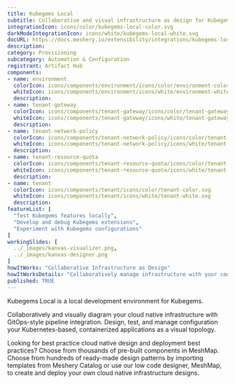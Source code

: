 ```yaml
---
title: Kubegems Local
subtitle: Collaborative and visual infrastructure as design for Kubegems Local
integrationIcon: icons/color/kubegems-local-color.svg
darkModeIntegrationIcon: icons/white/kubegems-local-white.svg
docURL: https://docs.meshery.io/extensibility/integrations/kubegems-local
description: 
category: Provisioning
subcategory: Automation & Configuration
registrant: Artifact Hub
components: 
- name: environment
  colorIcon: icons/components/environment/icons/color/environment-color.svg
  whiteIcon: icons/components/environment/icons/white/environment-white.svg
  description: 
- name: tenant-gateway
  colorIcon: icons/components/tenant-gateway/icons/color/tenant-gateway-color.svg
  whiteIcon: icons/components/tenant-gateway/icons/white/tenant-gateway-white.svg
  description: 
- name: tenant-network-policy
  colorIcon: icons/components/tenant-network-policy/icons/color/tenant-network-policy-color.svg
  whiteIcon: icons/components/tenant-network-policy/icons/white/tenant-network-policy-white.svg
  description: 
- name: tenant-resource-quota
  colorIcon: icons/components/tenant-resource-quota/icons/color/tenant-resource-quota-color.svg
  whiteIcon: icons/components/tenant-resource-quota/icons/white/tenant-resource-quota-white.svg
  description: 
- name: tenant
  colorIcon: icons/components/tenant/icons/color/tenant-color.svg
  whiteIcon: icons/components/tenant/icons/white/tenant-white.svg
  description: 
featureList: [
  "Test Kubegems features locally",
  "Develop and debug Kubegems extensions",
  "Experiment with Kubegems configurations"
]
workingSlides: [
  ../_images/kanvas-visualizer.png,
  ../_images/kanvas-designer.png
]
howItWorks: "Collaborative Infrastructure as Design"
howItWorksDetails: "Collaboratively manage infrastructure with your coworkers synchronously sharing the same designs."
published: TRUE
---
```

<p>
Kubegems Local is a local development environment for Kubegems.
</p>
<p>
    Collaboratively and visually diagram your cloud native infrastructure with GitOps-style pipeline integration. Design, test, and manage configuration your Kubernetes-based, containerized applications as a visual topology.
</p>
<p>
    Looking for best practice cloud native design and deployment best practices? Choose from thousands of pre-built components in MeshMap. Choose from hundreds of ready-made design patterns by importing templates from Meshery Catalog or use our low code designer, MeshMap, to create and deploy your own cloud native infrastructure designs.
</p>

